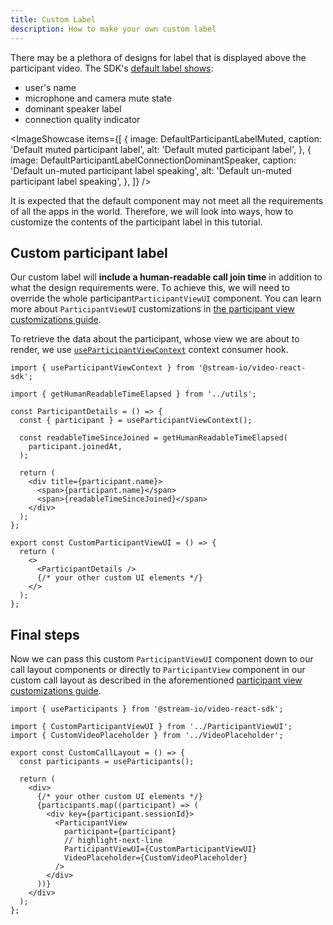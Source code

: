 ```yaml
---
title: Custom Label
description: How to make your own custom label
---
```



There may be a plethora of designs for label that is displayed above the participant video. The SDK's [default label shows](../../ui-components/core/participant-view):

- user's name
- microphone and camera mute state
- dominant speaker label
- connection quality indicator

<ImageShowcase
  items={[
    {
      image: DefaultParticipantLabelMuted,
      caption: 'Default muted participant label',
      alt: 'Default muted participant label',
    },
    {
      image: DefaultParticipantLabelConnectionDominantSpeaker,
      caption: 'Default un-muted participant label speaking',
      alt: 'Default un-muted participant label speaking',
    },
  ]}
/>

It is expected that the default component may not meet all the requirements of all the apps in the world. Therefore, we will look into ways, how to customize the contents of the participant label in this tutorial.

## Custom participant label

Our custom label will **include a human-readable call join time** in addition to what the design requirements were. To achieve this, we will need to override the whole participant`ParticipantViewUI` component. You can learn more about `ParticipantViewUI` customizations in [the participant view customizations guide](../participant-view-customizations).

To retrieve the data about the participant, whose view we are about to render, we use [`useParticipantViewContext`](https://github.com/GetStream/stream-video-js/blob/main/packages/react-sdk/src/core/components/ParticipantView/ParticipantView.tsx) context consumer hook.

```tsx
import { useParticipantViewContext } from '@stream-io/video-react-sdk';

import { getHumanReadableTimeElapsed } from '../utils';

const ParticipantDetails = () => {
  const { participant } = useParticipantViewContext();

  const readableTimeSinceJoined = getHumanReadableTimeElapsed(
    participant.joinedAt,
  );

  return (
    <div title={participant.name}>
      <span>{participant.name}</span>
      <span>{readableTimeSinceJoined}</span>
    </div>
  );
};

export const CustomParticipantViewUI = () => {
  return (
    <>
      <ParticipantDetails />
      {/* your other custom UI elements */}
    </>
  );
};
```

## Final steps

Now we can pass this custom `ParticipantViewUI` component down to our call layout components or directly to `ParticipantView` component in our custom call layout as described in the aforementioned [participant view customizations guide](../participant-view-customizations).

```tsx
import { useParticipants } from '@stream-io/video-react-sdk';

import { CustomParticipantViewUI } from '../ParticipantViewUI';
import { CustomVideoPlaceholder } from '../VideoPlaceholder';

export const CustomCallLayout = () => {
  const participants = useParticipants();

  return (
    <div>
      {/* your other custom UI elements */}
      {participants.map((participant) => (
        <div key={participant.sessionId}>
          <ParticipantView
            participant={participant}
            // highlight-next-line
            ParticipantViewUI={CustomParticipantViewUI}
            VideoPlaceholder={CustomVideoPlaceholder}
          />
        </div>
      ))}
    </div>
  );
};
```
